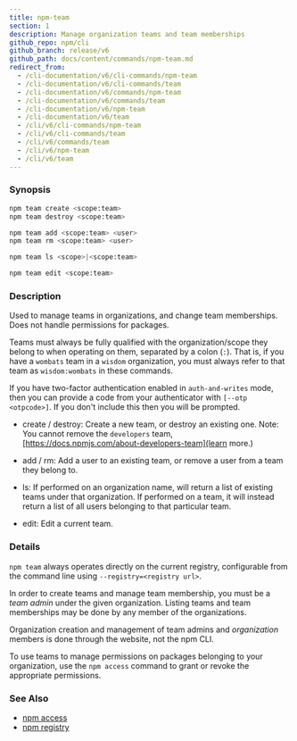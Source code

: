```yaml
---
title: npm-team
section: 1
description: Manage organization teams and team memberships
github_repo: npm/cli
github_branch: release/v6
github_path: docs/content/commands/npm-team.md
redirect_from:
  - /cli-documentation/v6/cli-commands/npm-team
  - /cli-documentation/v6/cli-commands/team
  - /cli-documentation/v6/commands/npm-team
  - /cli-documentation/v6/commands/team
  - /cli-documentation/v6/npm-team
  - /cli-documentation/v6/team
  - /cli/v6/cli-commands/npm-team
  - /cli/v6/cli-commands/team
  - /cli/v6/commands/team
  - /cli/v6/npm-team
  - /cli/v6/team
---
```


### Synopsis

```bash
npm team create <scope:team>
npm team destroy <scope:team>

npm team add <scope:team> <user>
npm team rm <scope:team> <user>

npm team ls <scope>|<scope:team>

npm team edit <scope:team>
```

### Description

Used to manage teams in organizations, and change team memberships. Does not handle permissions for packages.

Teams must always be fully qualified with the organization/scope they belong to when operating on them, separated by a colon (`:`). That is, if you have a `wombats` team in a `wisdom` organization, you must always refer to that team as `wisdom:wombats` in these commands.

If you have two-factor authentication enabled in `auth-and-writes` mode, then you can provide a code from your authenticator with `[--otp <otpcode>]`. If you don't include this then you will be prompted.

- create / destroy: Create a new team, or destroy an existing one. Note: You cannot remove the `developers` team, [https://docs.npmjs.com/about-developers-team](learn more.)
- add / rm: Add a user to an existing team, or remove a user from a team they belong to.

- ls: If performed on an organization name, will return a list of existing teams under that organization. If performed on a team, it will instead return a list of all users belonging to that particular team.

- edit: Edit a current team.

### Details

`npm team` always operates directly on the current registry, configurable from the command line using `--registry=<registry url>`.

In order to create teams and manage team membership, you must be a _team admin_ under the given organization. Listing teams and team memberships may be done by any member of the organizations.

Organization creation and management of team admins and _organization_ members is done through the website, not the npm CLI.

To use teams to manage permissions on packages belonging to your organization, use the `npm access` command to grant or revoke the appropriate permissions.

### See Also

- [npm access](/cli/v6/commands/npm-access)
- [npm registry](/cli/v6/using-npm/registry)
